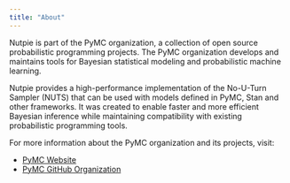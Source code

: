 ```yaml
---
title: "About"
---
```


Nutpie is part of the PyMC organization, a collection of open source
probabilistic programming projects. The PyMC organization develops and maintains
tools for Bayesian statistical modeling and probabilistic machine learning.

Nutpie provides a high-performance implementation of the No-U-Turn Sampler
(NUTS) that can be used with models defined in PyMC, Stan and other frameworks.
It was created to enable faster and more efficient Bayesian inference while
maintaining compatibility with existing probabilistic programming tools.

For more information about the PyMC organization and its projects, visit:

- [PyMC Website](https://www.pymc.io)
- [PyMC GitHub Organization](https://github.com/pymc-devs)
